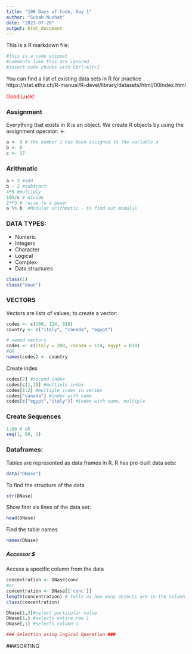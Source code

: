 ```yaml
---
title: "100 Days of Code, Day 1"
author: "Subah Nuzhat"
date: "2023-07-20"
output: html_document
---
```


This is a R markdown file:


```r
#this is a code snippet
#comments like this are ignored
#insert code chunks with Ctrl+Alt+I
```
You can find a list of existing data sets in R for practice https://stat.ethz.ch/R-manual/R-devel/library/datasets/html/00Index.html 

<span style="color:red;">Good Luck!</span>

### Assignment
Everything that exists in R is an object. We create R objects by using the assignment operator: <-
```r
a <- 9 # the number 1 has been assigned to the variable a
b <- 8
c <- 17

```

### Arithmatic
```r

a + 3 #add
b - 2 #subtract
4*5 #multiply
100/c # divide
2**3 # raise to a power
a %% b	#Modular arithmetic - to find out modulus

```

### DATA TYPES:
* Numeric
* Integers
* Character
* Logical
* Complex
* Data structures
```r
class(1)
class("down")
```

### VECTORS 
Vectors are lists of values; to create a vector:
```r
codes <- c(380, 124, 818)
country <- c("italy", "canada", "egypt")

# named vectors
codes <- c(italy = 380, canada = 124, egypt = 818)
#OR
names(codes) <- country

```

Create index
```r
codes[2] #second index
codes[c(1,3)] #multiple index
codes[1:2] #multiple index in series
codes["canada"] #index with name
codes[c("egypt","italy")] #index with name, multiple

```

### Create Sequences
```r
1:80 # OR
seq(1, 80, 2)  
```
### Dataframes:
Tables are represented as data frames in R. \n
R has pre-built data sets:

```r
data("DNase")
```
To find the structure of the data
```r
str(DNase)
```
Show first six lines of the data set:
```r
head(DNase)
```
Find the table names
```r
names(DNase)
```

##### Accessor $
Access a specific column from the data
```r
concentration <- DNase$conc
#or
concentration <- DNase[['conc']]
length(concentration) # tells us how many objects are in the column
class(concentration)

DNase[1,3]#select particular value
DNase[1,] #selects entire row 1
DNase[,1] #selects column 1

### Selection using logical Operation ###

```


###SORTING
